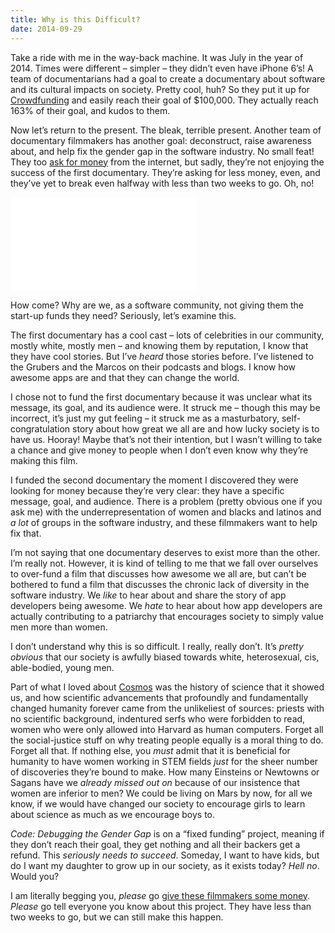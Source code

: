 ```yaml
---
title: Why is this Difficult?
date: 2014-09-29
---
```



Take a ride with me in the way-back machine. It was July in the year of 2014. Times were different – simpler – they didn’t even have iPhone 6’s! A team of documentarians had a goal to create a documentary about software and its cultural impacts on society. Pretty cool, huh? So they put it up for [Crowdfunding](https://www.kickstarter.com/projects/appdocu/app-the-human-story) and easily reach their goal of $100,000. They actually reach 163% of their goal, and kudos to them.


Now let’s return to the present. The bleak, terrible present. Another team of documentary filmmakers has another goal: deconstruct, raise awareness about, and help fix the gender gap in the software industry. No small feat! They too [ask for money](https://www.indiegogo.com/projects/code-debugging-the-gender-gap) from the internet, but sadly, they’re not enjoying the success of the first documentary. They’re asking for less money, even, and they’ve yet to break even halfway with less than two weeks to go. Oh, no!

<div class="embed-responsive embed-responsive-16by9"><iframe mozallowfullscreen="" allowfullscreen="" src="//player.vimeo.com/video/104541710?wmode=opaque&amp;api=1" data-embed="true" webkitallowfullscreen="" frameborder="0" title="CODE teaser" class="embed-responsive-item"></iframe></div>

How come? Why are we, as a software community, not giving them the start-up funds they need? Seriously, let’s examine this.

The first documentary has a cool cast – lots of celebrities in our community, mostly white, mostly men – and knowing them by reputation, I know that they have cool stories. But I’ve _heard_ those stories before. I’ve listened to the Grubers and the Marcos on their podcasts and blogs. I know how awesome apps are and that they can change the world.

I chose not to fund the first documentary because it was unclear what its message, its goal, and its audience were. It struck me – though this may be incorrect, it’s just my gut feeling – it struck me as a masturbatory, self-congratulation story about how great we all are and how lucky society is to have us. Hooray! Maybe that’s not their intention, but I wasn’t willing to take a chance and give money to people when I don’t even know why they’re making this film.

I funded the second documentary the moment I discovered they were looking for money because they’re very clear: they have a specific message, goal, and audience. There is a problem (pretty obvious one if you ask me) with the underrepresentation of women and blacks and latinos and _a lot_ of groups in the software industry, and these filmmakers want to help fix that.

I’m not saying that one documentary deserves to exist more than the other. I’m really not. However, it is kind of telling to me that we fall over ourselves to over-fund a film that discusses how awesome we all are, but can’t be bothered to fund a film that discusses the chronic lack of diversity in the software industry. We _like_ to hear about and share the story of app developers being awesome. We _hate_ to hear about how app developers are actually contributing to a patriarchy that encourages society to simply value men more than women.

I don’t understand why this is so difficult. I really, really don’t. It’s _pretty obvious_ that our society is awfully biased towards white, heterosexual, cis, able-bodied, young men.

Part of what I loved about [Cosmos](http://www.cosmosontv.com) was the history of science that it showed us, and how scientific advancements that profoundly and fundamentally changed humanity forever came from the unlikeliest of sources: priests with no scientific background, indentured serfs who were forbidden to read, women who were only allowed into Harvard as human computers. Forget all the social-justice stuff on why treating people equally is a moral thing to do. Forget all that. If nothing else, you _must_ admit that it is beneficial for humanity to have women working in STEM fields _just_ for the sheer number of discoveries they’re bound to make. How many Einsteins or Newtowns or Sagans have we _already missed out on_ because of our insistence that women are inferior to men? We could be living on Mars by now, for all we know, if we would have changed our society to encourage girls to learn about science as much as we encourage boys to.

_Code: Debugging the Gender Gap_ is on a “fixed funding” project, meaning if they don’t reach their goal, they get nothing and all their backers get a refund. This _seriously needs to succeed_. Someday, I want to have kids, but do I want my daughter to grow up in our society, as it exists today? _Hell no_. Would you?

I am literally begging you, _please_ go [give these filmmakers some money](https://www.indiegogo.com/projects/code-debugging-the-gender-gap). _Please_ go tell everyone you know about this project. They have less than two weeks to go, but we can still make this happen.


  